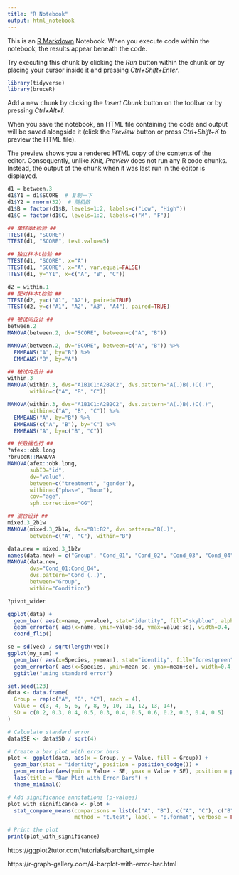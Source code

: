 ```yaml
---
title: "R Notebook"
output: html_notebook
---
```


This is an [R Markdown](http://rmarkdown.rstudio.com) Notebook. When you execute code within the notebook, the results appear beneath the code. 

Try executing this chunk by clicking the *Run* button within the chunk or by placing your cursor inside it and pressing *Ctrl+Shift+Enter*. 

```r
library(tidyverse)
library(bruceR)
```

Add a new chunk by clicking the *Insert Chunk* button on the toolbar or by pressing *Ctrl+Alt+I*.

When you save the notebook, an HTML file containing the code and output will be saved alongside it (click the *Preview* button or press *Ctrl+Shift+K* to preview the HTML file).

The preview shows you a rendered HTML copy of the contents of the editor. Consequently, unlike *Knit*, *Preview* does not run any R code chunks. Instead, the output of the chunk when it was last run in the editor is displayed.
```r
d1 = between.3
d1$Y1 = d1$SCORE  # 复制一下
d1$Y2 = rnorm(32)  # 随机数
d1$B = factor(d1$B, levels=1:2, labels=c("Low", "High"))
d1$C = factor(d1$C, levels=1:2, labels=c("M", "F"))

## 单样本t检验 ##
TTEST(d1, "SCORE")
TTEST(d1, "SCORE", test.value=5)

## 独立样本t检验 ##
TTEST(d1, "SCORE", x="A")
TTEST(d1, "SCORE", x="A", var.equal=FALSE)
TTEST(d1, y="Y1", x=c("A", "B", "C"))

```

```r
d2 = within.1
## 配对样本t检验 ##
TTEST(d2, y=c("A1", "A2"), paired=TRUE)
TTEST(d2, y=c("A1", "A2", "A3", "A4"), paired=TRUE)
```

```r
## 被试间设计 ##
between.2
MANOVA(between.2, dv="SCORE", between=c("A", "B"))
```

```r
MANOVA(between.2, dv="SCORE", between=c("A", "B")) %>%
  EMMEANS("A", by="B") %>%
  EMMEANS("B", by="A")
```


```r
## 被试内设计 ##
within.3
MANOVA(within.3, dvs="A1B1C1:A2B2C2", dvs.pattern="A(.)B(.)C(.)",
       within=c("A", "B", "C"))
```

```r
MANOVA(within.3, dvs="A1B1C1:A2B2C2", dvs.pattern="A(.)B(.)C(.)",
       within=c("A", "B", "C")) %>%
  EMMEANS("A", by="B") %>%
  EMMEANS(c("A", "B"), by="C") %>%
  EMMEANS("A", by=c("B", "C"))
```

```r
## 长数据也行 ##
?afex::obk.long
?bruceR::MANOVA
MANOVA(afex::obk.long,
       subID="id",
       dv="value",
       between=c("treatment", "gender"),
       within=c("phase", "hour"),
       cov="age",
       sph.correction="GG")

```


```r
## 混合设计 ##
mixed.3_2b1w
MANOVA(mixed.3_2b1w, dvs="B1:B2", dvs.pattern="B(.)",
       between=c("A", "C"), within="B")
```

```r
data.new = mixed.3_1b2w
names(data.new) = c("Group", "Cond_01", "Cond_02", "Cond_03", "Cond_04")
MANOVA(data.new,
       dvs="Cond_01:Cond_04",
       dvs.pattern="Cond_(..)",
       between="Group",
       within="Condition")
```

```r
?pivot_wider
```


```r
ggplot(data) +
  geom_bar( aes(x=name, y=value), stat="identity", fill="skyblue", alpha=0.5) +
  geom_errorbar( aes(x=name, ymin=value-sd, ymax=value+sd), width=0.4, colour="orange", alpha=0.9, size=1.3) +
  coord_flip()

se = sd(vec) / sqrt(length(vec))
ggplot(my_sum) +
  geom_bar( aes(x=Species, y=mean), stat="identity", fill="forestgreen", alpha=0.5) +
  geom_errorbar( aes(x=Species, ymin=mean-se, ymax=mean+se), width=0.4, colour="orange", alpha=0.9, size=1.5) +
  ggtitle("using standard error")
```


```r
set.seed(123)
data <- data.frame(
  Group = rep(c("A", "B", "C"), each = 4),
  Value = c(3, 4, 5, 6, 7, 8, 9, 10, 11, 12, 13, 14),
  SD = c(0.2, 0.3, 0.4, 0.5, 0.3, 0.4, 0.5, 0.6, 0.2, 0.3, 0.4, 0.5)
)

# Calculate standard error
data$SE <- data$SD / sqrt(4)

# Create a bar plot with error bars
plot <- ggplot(data, aes(x = Group, y = Value, fill = Group)) +
  geom_bar(stat = "identity", position = position_dodge()) +
  geom_errorbar(aes(ymin = Value - SE, ymax = Value + SE), position = position_dodge(width = 0.8), width = 0.25) +
  labs(title = "Bar Plot with Error Bars") +
  theme_minimal()

# Add significance annotations (p-values)
plot_with_significance <- plot +
  stat_compare_means(comparisons = list(c("A", "B"), c("A", "C"), c("B", "C")),
                     method = "t.test", label = "p.format", verbose = FALSE)

# Print the plot
print(plot_with_significance)
```
https://ggplot2tutor.com/tutorials/barchart_simple

https://r-graph-gallery.com/4-barplot-with-error-bar.html


